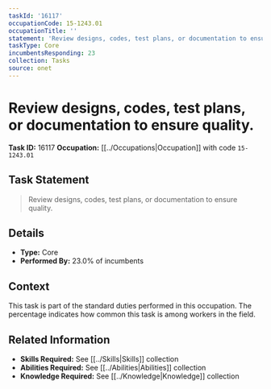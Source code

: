 ```yaml
---
taskId: '16117'
occupationCode: 15-1243.01
occupationTitle: ''
statement: 'Review designs, codes, test plans, or documentation to ensure quality.'
taskType: Core
incumbentsResponding: 23
collection: Tasks
source: onet
---
```

# Review designs, codes, test plans, or documentation to ensure quality.

**Task ID:** 16117
**Occupation:** [[../Occupations|Occupation]] with code `15-1243.01`

## Task Statement

> Review designs, codes, test plans, or documentation to ensure quality.

## Details

- **Type:** Core
- **Performed By:** 23.0% of incumbents

## Context

This task is part of the standard duties performed in this occupation. The percentage indicates how common this task is among workers in the field.

## Related Information

- **Skills Required:** See [[../Skills|Skills]] collection
- **Abilities Required:** See [[../Abilities|Abilities]] collection
- **Knowledge Required:** See [[../Knowledge|Knowledge]] collection
